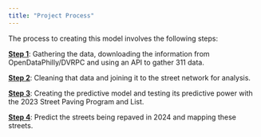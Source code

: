 ```yaml
---
title: "Project Process"
---
```



The process to creating this model involves the following steps:

[**Step 1**](FinalProject/Step1.ipynb): Gathering the data, downloading the information from OpenDataPhilly/DVRPC and using an API to gather 311 data.

[**Step 2**](FinalProject/Step2.ipynb): Cleaning that data and joining it to the street network for analysis.

[**Step 3**](FinalProject/Step3.ipynb): Creating the predictive model and testing its predictive power with the 2023 Street Paving Program and List.

[**Step 4**](FinalProject/Step4v3.ipynb): Predict the streets being repaved in 2024 and mapping these streets.